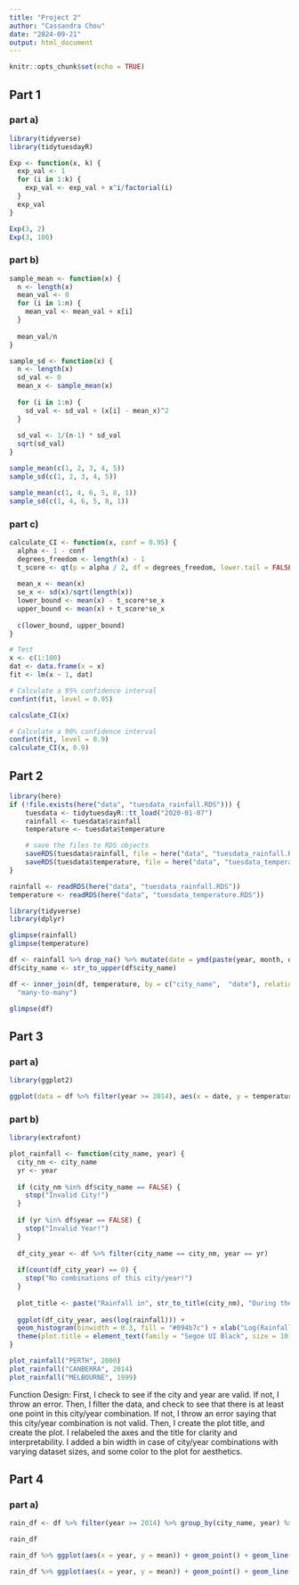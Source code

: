 ```yaml
---
title: "Project 2"
author: "Cassandra Chou"
date: "2024-09-21"
output: html_document
---
```


```r
knitr::opts_chunk$set(echo = TRUE)
```

## Part 1
### part a)
```r
library(tidyverse)
library(tidytuesdayR)

Exp <- function(x, k) {
  exp_val <- 1
  for (i in 1:k) {
    exp_val <- exp_val + x^i/factorial(i)
  }
  exp_val
}

Exp(3, 2)
Exp(3, 100)

```
### part b)
```r
sample_mean <- function(x) {
  n <- length(x)
  mean_val <- 0
  for (i in 1:n) {
    mean_val <- mean_val + x[i]
  }
  
  mean_val/n
}

sample_sd <- function(x) {
  n <- length(x)
  sd_val <- 0
  mean_x <- sample_mean(x)
  
  for (i in 1:n) {
    sd_val <- sd_val + (x[i] - mean_x)^2
  }
  
  sd_val <- 1/(n-1) * sd_val
  sqrt(sd_val)
}

sample_mean(c(1, 2, 3, 4, 5))
sample_sd(c(1, 2, 3, 4, 5))

sample_mean(c(1, 4, 6, 5, 8, 1))
sample_sd(c(1, 4, 6, 5, 8, 1))

```


### part c)
```r
calculate_CI <- function(x, conf = 0.95) {
  alpha <- 1 - conf
  degrees_freedom <- length(x) - 1
  t_score <- qt(p = alpha / 2, df = degrees_freedom, lower.tail = FALSE)
  
  mean_x <- mean(x)
  se_x <- sd(x)/sqrt(length(x))
  lower_bound <- mean(x) - t_score*se_x
  upper_bound <- mean(x) + t_score*se_x
  
  c(lower_bound, upper_bound)
}

# Test
x <- c(1:100)
dat <- data.frame(x = x)
fit <- lm(x ~ 1, dat)

# Calculate a 95% confidence interval
confint(fit, level = 0.95)

calculate_CI(x)

# Calculate a 90% confidence interval
confint(fit, level = 0.9)
calculate_CI(x, 0.9)

```

## Part 2
```r
library(here)
if (!file.exists(here("data", "tuesdata_rainfall.RDS"))) {
    tuesdata <- tidytuesdayR::tt_load("2020-01-07")
    rainfall <- tuesdata$rainfall
    temperature <- tuesdata$temperature

    # save the files to RDS objects
    saveRDS(tuesdata$rainfall, file = here("data", "tuesdata_rainfall.RDS"))
    saveRDS(tuesdata$temperature, file = here("data", "tuesdata_temperature.RDS"))
}

rainfall <- readRDS(here("data", "tuesdata_rainfall.RDS"))
temperature <- readRDS(here("data", "tuesdata_temperature.RDS"))

library(tidyverse)
library(dplyr)

glimpse(rainfall)
glimpse(temperature)

```

```r
df <- rainfall %>% drop_na() %>% mutate(date = ymd(paste(year, month, day, sep = "-"))) %>% select(-month, -day)
df$city_name <- str_to_upper(df$city_name)

df <- inner_join(df, temperature, by = c("city_name",  "date"), relationship =
  "many-to-many")

glimpse(df)

```

## Part 3
### part a)
```r
library(ggplot2)

ggplot(data = df %>% filter(year >= 2014), aes(x = date, y = temperature)) + geom_point(aes(color = temp_type)) + facet_wrap(~city_name, scales = "free_y") + labs(title = "Temperature over Time, Sorted by City", color = "Temperature Type") + xlab("Date") + ylab("Temperature")

```


### part b)
```r
library(extrafont)

plot_rainfall <- function(city_name, year) {
  city_nm <- city_name
  yr <- year
  
  if (city_nm %in% df$city_name == FALSE) {
    stop("Invalid City!")
  }
  
  if (yr %in% df$year == FALSE) {
    stop("Invalid Year!")
  }
  
  df_city_year <- df %>% filter(city_name == city_nm, year == yr)
  
  if(count(df_city_year) == 0) {
    stop("No combinations of this city/year!")
  }
  
  plot_title <- paste("Rainfall in", str_to_title(city_nm), "During the Year", yr, sep = " ")
  
  ggplot(df_city_year, aes(log(rainfall))) +
  geom_histogram(binwidth = 0.3, fill = "#094b7c") + xlab("Log(Rainfall)") + ylab("Count of Rainfall Events") + labs(title = plot_title) +
  theme(plot.title = element_text(family = "Segoe UI Black", size = 10), axis.title.x = element_text(family = "Segoe UI Semilight"), axis.title.y = element_text(family = "Segoe UI Semilight"), panel.background = element_rect(fill = "#c3edff"))
}

plot_rainfall("PERTH", 2000)
plot_rainfall("CANBERRA", 2014)
plot_rainfall("MELBOURNE", 1999)

```

Function Design: First, I check to see if the city and year are valid. If not, I throw an error. Then, I filter the data, and check to see that there is at least one point in this city/year combination. If not, I throw an error saying that this city/year combination is not valid. Then, I create the plot title, and create the plot. I relabeled the axes and the title for clarity and interpretability. I added a bin width in case of city/year combinations with varying dataset sizes, and some color to the plot for aesthetics.

## Part 4
### part a)
```r
rain_df <- df %>% filter(year >= 2014) %>% group_by(city_name, year) %>% drop_na() %>% summarise(mean = sample_mean(rainfall), sd = sample_sd(rainfall), lower_bound = calculate_CI(rainfall)[1], upper_bound = calculate_CI(rainfall)[2])

rain_df

```

```r
rain_df %>% ggplot(aes(x = year, y = mean)) + geom_point() + geom_line() + geom_errorbar(aes(ymin = lower_bound, ymax = upper_bound), width = 0.3) + facet_wrap(~city_name) + xlab("Year") + ylab("Mean Amount of Rainfall (mm)") + labs(title = "Mean Amounts of Rainfall in Australia from 2014-2019", subtitle = "Trends in Five Austrailian Metropolitan Cities with Fixed Scale Axes")

rain_df %>% ggplot(aes(x = year, y = mean)) + geom_point() + geom_line() + geom_errorbar(aes(ymin = lower_bound, ymax = upper_bound), width = 0.3) + facet_wrap(~city_name, scales = "free_y") + xlab("Year") + ylab("Mean Amount of Rainfall (mm)") + labs(title = "Mean Amounts of Rainfall in Australia from 2014-2019", subtitle = "Trends in Five Austrailian Metropolitan Cities with Plot-Defined Axes")

```







